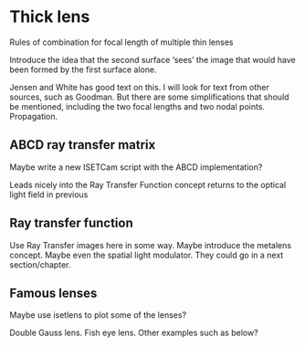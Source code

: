 # Thick lens {#sec-optics-thicklens}

Rules of combination for focal length of multiple thin lenses

Introduce the idea that the second surface 'sees' the image that would have been formed by the first surface alone.

Jensen and White has good text on this. I will look for text from other sources, such as Goodman. But there are some simplifications that should be mentioned, including the two focal lengths and two nodal points. Propagation.

## ABCD ray transfer matrix {#sec-optics-abcd}

Maybe write a new ISETCam script with the ABCD implementation?

Leads nicely into the Ray Transfer Function concept returns to the optical light field in previous

## Ray transfer function

Use Ray Transfer images here in some way. Maybe introduce the metalens concept. Maybe even the spatial light modulator. They could go in a next section/chapter.

## Famous lenses

Maybe use isetlens to plot some of the lenses?

Double Gauss lens. Fish eye lens. Other examples such as below?

```{=html}
<!-- 
You're right, the Double Gauss is a classic! Here are some other famous lens designs often encountered in basic optics courses:

* **Cooke Triplet:** A three-element lens system known for its simplicity and good image quality. It's a foundational design that has been modified and adapted in many ways.
* **Tessar:** An evolution of the Cooke Triplet, adding a fourth element to improve performance and correct aberrations. 
* **Petzval Lens:** Historically significant, known for its large aperture but limited field of view. It's still used in some specialized applications. 
* **Biotar:** A fast lens design known for its distinctive rendering characteristics, often used in portrait photography.

These examples represent different approaches to lens design, balancing factors like image quality, size, cost, and complexity. 

Do any of these particularly interest you? I can try to provide more details about their specific features and historical significance.

-->
```
